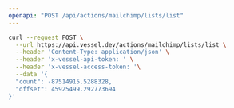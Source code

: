 ```yaml
---
openapi: "POST /api/actions/mailchimp/lists/list"
---
```


<RequestExample>

```bash Request
curl --request POST \
  --url https://api.vessel.dev/actions/mailchimp/lists/list \
  --header 'Content-Type: application/json' \
  --header 'x-vessel-api-token: ' \
  --header 'x-vessel-access-token: '\
  --data '{
  "count": -87514915.5288328,
  "offset": 45925499.292773694
}'
```

</RequestExample>
